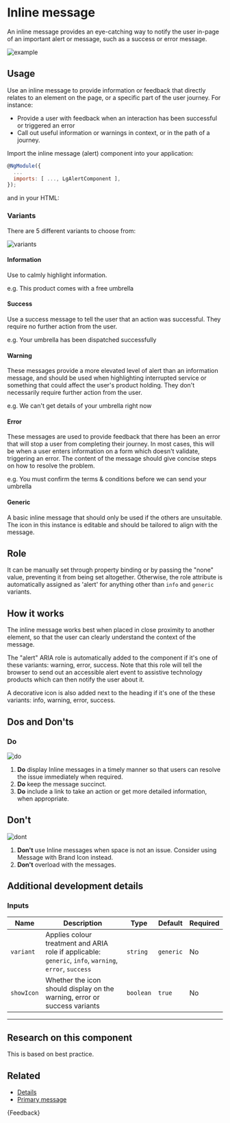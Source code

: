 
<Meta title="Components/Inline message (Alert)/Guide" />

# Inline message

<p class="standfirst">An inline message provides an eye-catching way to notify the user in-page of an important alert or message, such as a success or error message.</p>

![example](docs/inline-message/example.png)

## Usage

Use an inline message to provide information or feedback that directly relates to an element on the page, or a specific part of the user journey. For instance:

* Provide a user with feedback when an interaction has been successful or triggered an error
* Call out useful information or warnings in context, or in the path of a journey.

Import the inline message (alert) component into your application:

```js
@NgModule({
  ...
  imports: [ ..., LgAlertComponent ],
});
```

and in your HTML:

<Source of={AlertStories.standardAlert} />

### Variants

There are 5 different variants to choose from:

![variants](docs/inline-message/variants.png)

#### Information

Use to calmly highlight information.

e.g. This product comes with a free umbrella

#### Success

Use a success message to tell the user that an action was successful. They require no further action from the user.

e.g. Your umbrella has been dispatched successfully

#### Warning

These messages provide a more elevated level of alert than an information message, and should be used when highlighting interrupted service or something that could affect the user's product holding. They don't necessarily require further action from the user.

e.g. We can't get details of your umbrella right now

#### Error

These messages are used to provide feedback that there has been an error that will stop a user from completing their journey. In most cases, this will be when a user enters information on a form which doesn't validate, triggering an error. The content of the message should give concise steps on how to resolve the problem.

e.g. You must confirm the terms & conditions before we can send your umbrella

#### Generic

A basic inline message that should only be used if the others are unsuitable. The icon in this instance is editable and should be tailored to align with the message.

## Role

It can be manually set through property binding or by passing the "none" value, preventing it from being set altogether. Otherwise, the role attribute is automatically assigned as 'alert' for anything other than `info` and `generic` variants.

## How it works

The inline message works best when placed in close proximity to another element, so that the user can clearly understand the context of the message.

The "alert" ARIA role is automatically added to the component if it's one of these variants: warning, error, success. Note that this role will tell the browser to send out an accessible alert event to assistive technology products which can then notify the user about it.

A decorative icon is also added next to the heading if it's one of the these variants: info, warning, error, success.

## Dos and Don'ts

### Do

![do](docs/inline-message/do.png)

1. **Do** display Inline messages in a timely manner so that users can resolve the issue immediately when required.
2. **Do** keep the message succinct.
3. **Do** include a link to take an action or get more detailed information, when appropriate.

## Don't

![dont](docs/inline-message/dont.png)

1. **Don't** use Inline messages when space is not an issue. Consider using Message with Brand Icon instead.
2. **Don't** overload with the messages.

## Additional development details

### Inputs

| Name       | Description                                                                                            | Type      | Default   | Required |
|------------|--------------------------------------------------------------------------------------------------------|-----------|-----------|----------|
| `variant`  | Applies colour treatment and ARIA role if applicable: `generic`, `info`, `warning`, `error`, `success` | `string`  | `generic` | No       |
| `showIcon` | Whether the icon should display on the warning, error or success variants                              | `boolean` | `true`    | No       |

***

## Research on this component

This is based on best practice.

## Related

* [Details](./?path=/docs/components-details-guide--docs)
* [Primary message](./?path=/docs/components-primary-message-guide--docs)

<Markdown>
  {Feedback}
</Markdown>
